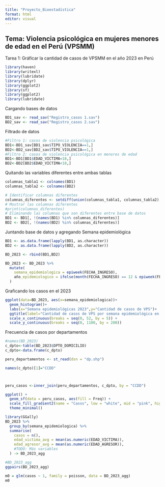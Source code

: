 ```yaml
---
title: "Proyecto_Bioestadística"
format: html
editor: visual
---
```


## Tema: Violencia psicológica en mujeres menores de edad en el Perú (VPSMM)

Tarea 1: Gráficar la cantidad de casos de VPSMM en el año 2023 en Perú

```r
library(haven)
library(writexl)
library(lubridate)
library(dplyr)
library(ggplot2)
library(sf)
library(ggplot2)
library(lubridate)

```

Cargando bases de datos

```r
BD1_sav <- read_sav("Registro_casos 1.sav")
BD2_sav <- read_sav("Registro_casos 2.sav")
```

Filtrado de datos

```r
#Filtro 1: casos de violencia psicológica
BD1<-BD1_sav[BD1_sav$TIPO_VIOLENCIA==1,]
BD2<-BD2_sav[BD2_sav$TIPO_VIOLENCIA==1,]
#Filtro 2: casos de violencia psicológica en menores de edad
BD1<-BD1[BD1$EDAD_VICTIMA<18,]
BD2<-BD2[BD2$EDAD_VICTIMA<18,]
```

Quitando las variables diferentes entre ambas tablas

```r
columnas_tabla1 <- colnames(BD1)
columnas_tabla2 <- colnames(BD2)

# Identificar columnas diferentes
columnas_diferentes <- setdiff(union(columnas_tabla1, columnas_tabla2), intersect(columnas_tabla1, columnas_tabla2))
# Mostrar las columnas diferentes
#print(columnas_diferentes)
# Eliminando las columnas que son diferentes entre base de datos 
BD1 <- BD1[, !(names(BD1) %in% columnas_diferentes)]
BD2 <- BD2[, !(names(BD2) %in% columnas_diferentes)]
```

Juntando base de datos y agregando Semana epidemiológica

```r
BD1 <- as.data.frame(lapply(BD1, as.character))
BD2 <- as.data.frame(lapply(BD2, as.character))

BD_2023 <- rbind(BD1,BD2)

BD_2023 <- BD_2023 %>%
  mutate(
    semana_epidemiologica = epiweek(FECHA_INGRESO),
    año_epidemiologico = ifelse(month(FECHA_INGRESO) == 12 & epiweek(FECHA_INGRESO) == 1, year(FECHA_INGRESO) + 1, year(FECHA_INGRESO))
  )
```

Graficando los casos en el 2023

```r
ggplot(data=BD_2023, aes(x=semana_epidemiologica))+
  geom_histogram()+
  labs(x="Semana epidemiológicas 2023",y="Cantidad de casos de VPS")+
  ggtitle(label="Cantidad de casos de VPS por semana epidemiológica en el 2023")+
  scale_x_continuous(breaks = seq(0, 52, by = 5)) +
  scale_y_continuous(breaks = seq(0, 1100, by = 200))
```

Frecuencia de casos por departamentos

```r
#names(BD_2023)
c_dpto<-table(BD_2023$DPTO_DOMICILIO)
c_dpto<-data.frame(c_dpto)

peru_departamentos <- st_read(dsn = "dp.shp")

names(c_dpto)[1]="CCDD"



peru_casos <-inner_join(peru_departamentos, c_dpto, by = "CCDD")

ggplot() +
  geom_sf(data = peru_casos, aes(fill = Freq)) +
  scale_fill_gradient2(name = "Casos", low = "white", mid = "pink", high = "red", midpoint = median (peru_casos$Freq)) +  # Define un color de punto medio +
  theme_minimal()


```

```r
library(GGally)
BD_2023 %>%
  group_by(semana_epidemiologica) %>%
  summarise(
    casos = n(),
    edad_victima_avg = mean(as.numeric(EDAD_VICTIMA)),
    edad_agresor_avg = mean(as.numeric(EDAD_AGRESOR)),
    #TODO: Más variables
  ) -> BD_2023_agg

#BD_2023_agg
ggpairs(BD_2023_agg)
```

```r
m0 = glm(casos ~ 1, family = poisson, data = BD_2023_agg)
m0
```
